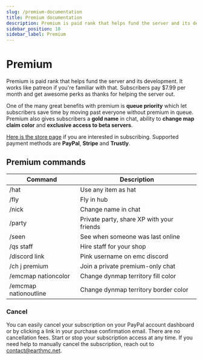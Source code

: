 ---
slug: /premium-documentation
title: Premium documentation
description: Premium is paid rank that helps fund the server and its development. It works like patreon if you're familiar with that. Subscribers pay $7.99 per month and get awesome perks as thanks for helping the server out. 
sidebar_position: 10
sidebar_label: Premium
---
# Premium
Premium is paid rank that helps fund the server and its development. It works like patreon if you're familiar with that. Subscribers pay $7.99 per month and get awesome perks as thanks for helping the server out. 

One of the many great benefits with premium is **queue priority** which let subscribers save time by moving past everyone without premium in queue. Premium also gives subscribers a **gold name** in chat, ability to **change map claim color** and **exclusive access to beta servers**.

[Here is the store page](https://store.earthmc.net/category/premium) if you are interested in subscribing. Supported payment methods are **PayPal**, **Stripe** and **Trustly**.

## Premium commands
| Command        | Description
| ------------- |-------------
| /hat   | Use any item as hat
| /fly      | Fly in hub
| /nick | Change name in chat
| /party | Private party, share XP with your friends
| /seen | See when someone was last online
| /qs staff | Hire staff for your shop
| /discord link | Pink username on emc discord
| /ch j premium | Join a private premium-only chat
| /emcmap nationcolor | Change dynmap territory fill color
| /emcmap nationoutline | Change dynmap territory border color

### Cancel
You can easily cancel your subscription on your PayPal account dashboard or by clicking a link in your purchase confirmation email. There are no cancellation fees. Start or stop your subscription access at any time. If you need help to manually cancel the subscription, reach out to contact@earthmc.net.